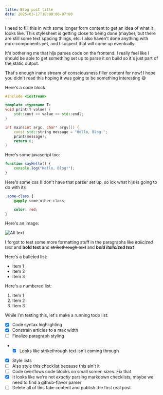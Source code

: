 ```yaml
---
title: Blog post title
date: 2025-03-17T18:00:00-07:00
---
```


I need to fill this in with some longer form content to get an idea of what it looks like. This stylesheet is getting close to being done (maybe), but there are still some text spacing things, etc. I also haven't done anything with mdx-components yet, and I suspect that will come up eventually.

It's bothering me that hljs parses code on the frontend. I really feel like I should be able to get something set up to parse it on build so it's just part of the static output.

That's enough inane stream of consciousness filler content for now! I hope you didn't read this hoping it was going to be something interesting 😅

Here's a code block:

```cpp
#include <iostream>

template <typename T>
void print(T value) {
    std::cout << value << std::endl;
}

int main(int argc, char* argv[]) {
    const std::string message = "Hello, Blog!";
    print(message);
    return 0;
}
```

Here's some javascript too:

```javascript
function sayHello() {
	console.log("Hello, Blog!");
}
```

Here's some css (I don't have that parser set up, so idk what hljs is going to do with it):

```css
.some-class {
	@apply some-other-class;

	color: red;
}
```

Here's an image:

![Alt text](/test/screenshot.png)

I forgot to test some more formatting stuff in the paragraphs like _italicized text_ and **bold text** and ~~strikethrough text~~ and _**bold italicized text**_

Here's a bulleted list:

- Item 1
- Item 2
- Item 3

Here's a numbered list:

1. Item 1
2. Item 2
3. Item 3

While I'm testing this, let's make a running todo list:

- [x] Code syntax highlighting
- [x] Constrain articles to a max width
- [ ] Finalize paragraph styling
-   - [x] Looks like strikethrough text isn't coming through
- [x] Style lists
- [ ] Also style this checklist because this ain't it
- [ ] Code overflows code blocks on small screen sizes. Fix that
- [x] It looks like we're not _exactly_ parsing markdown checklists, maybe we need to find a github-flavor parser
- [ ] Delete all of this fake content and publish the first real post
